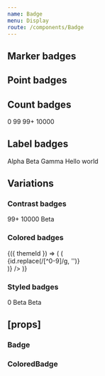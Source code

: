 ```yaml
---
name: Badge
menu: Display
route: /components/Badge
---
```



<PageTitle title="Badge" src="components/Badge" />

## Marker badges

<Playground>
  <ThemeWrapper>
    <div style={{ position: 'relative', width: '20px', height: '20px', backgroundColor: themes.light['color-BG40'] }}>
      <Badge position="top-left" shape="marker" color="primary" />
      <Badge position="top-right" shape="marker" color="success" />
      <Badge position="bottom-left" shape="marker" color="warning" />
      <Badge position="bottom-right" shape="marker" color="danger" />
    </div>
  </ThemeWrapper>
</Playground>

## Point badges

<Playground>
  <ThemeWrapper>
    <div style={{ position: 'relative', width: '20px', height: '20px', backgroundColor: themes.light['color-BG40'] }}>
      <Badge position="top-left" shape="point" color="primary" />
      <Badge position="top-right" shape="point" color="success" />
      <Badge position="bottom-left" shape="point" color="warning" />
      <Badge position="bottom-right" shape="point" color="danger" />
    </div>
  </ThemeWrapper>
</Playground>

## Count badges

<Playground>
  <ThemeWrapper>
    <div style={{ position: 'relative', width: '40px', height: '40px', backgroundColor: themes.light['color-BG40'] }}>
      <Badge position="top-left" shape="count" color="primary">
        0
      </Badge>
      <Badge position="top-right" shape="count" color="success">
        99
      </Badge>
      <Badge position="bottom-left" shape="count" color="warning">
        99+
      </Badge>
      <Badge position="bottom-right" shape="count" color="danger">
        10000
      </Badge>
    </div>
  </ThemeWrapper>
</Playground>

## Label badges

<Playground>
  <ThemeWrapper>
    <div style={{ position: 'relative', width: '100px', height: '40px', backgroundColor: themes.light['color-BG40'] }}>
      <Badge position="top-left" shape="label" color="primary">
        Alpha
      </Badge>
      <Badge position="top-right" shape="label" color="success">
        Beta
      </Badge>
      <Badge position="bottom-left" shape="label" color="warning">
        Gamma
      </Badge>
      <Badge position="bottom-right" shape="label" color="danger">
        Hello world
      </Badge>
    </div>
  </ThemeWrapper>
</Playground>

## Variations

### Contrast badges

<Playground>
  <ThemeWrapper contrast>
    <div
      style={{
        position: 'relative',
        width: '40px',
        height: '40px',
        backgroundColor: themes.light['contrast-quieter-color'],
      }}
    >
      <Badge contrast position="top-left" shape="marker" />
      <Badge contrast position="top-right" shape="count">
        99+
      </Badge>
      <Badge contrast position="bottom-left" shape="count">
        10000
      </Badge>
      <Badge contrast position="bottom-right" shape="label">
        Beta
      </Badge>
    </div>
  </ThemeWrapper>
</Playground>

### Colored badges

<Playground>
  <ThemeWrapper withThemeId>
    {({ themeId }) => (
      <Flex wrap>
        <ColorLooper
          themeId={themeId}
          render={({ id }) => (
            <Rhythm m={4} key={`P${id}`}>
              <div style={{ position: 'relative', width: 0, height: '40px' }}>
                <ColoredBadge themeId={themeId} position="bottom-right" shape="marker" colorId={id} />
                <ColoredBadge themeId={themeId} position="top-right" shape="count" colorId={id}>
                  {id.replace(/[^0-9]/g, '')}
                </ColoredBadge>
              </div>
            </Rhythm>
          )}
        />
      </Flex>
    )}
  </ThemeWrapper>
</Playground>

### Styled badges

<Playground>
  <ThemeWrapper>
    <div style={{ position: 'relative', width: '80px', height: '40px' }}>
      <StyledBadge position="top-left" shape="marker" backgroundColor="#556270" textColor="#fff" />
      <StyledBadge position="top-right" shape="count" backgroundColor="#556270" textColor="#fff">
        0
      </StyledBadge>
      <StyledBadge position="bottom-left" shape="label" backgroundColor="#556270" textColor="#fff">
        Beta
      </StyledBadge>
      <StyledBadge
        position="bottom-right"
        shape="label"
        backgroundColor="#556270"
        textColor="#fff"
        style={{ fontSize: '16px' }}
      >
        Beta
      </StyledBadge>
    </div>
  </ThemeWrapper>
</Playground>

## \[props\]

### Badge

<Props of={Badge} />

### ColoredBadge

<Props of={ColoredBadge} />
